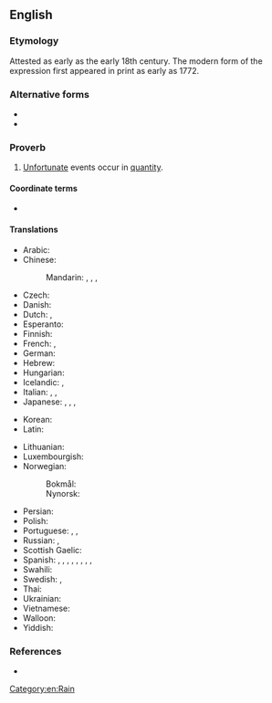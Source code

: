 ==English==

===Etymology===
Attested as early as the early 18th century. The modern form of the expression first appeared in print as early as 1772. {{seeCites|en}}

===Alternative forms===
* {{alter|en|it never rains but that it pours}}
* {{alter|en|when it rains, it pours}}

===Proverb===
{{en-proverb}}

# [[unfortunate|Unfortunate]] events occur in [[quantity]].
#: {{syn|en|misfortunes never come singly}}

====Coordinate terms====
* {{l|en|bad things come in threes}}

====Translations====
{{trans-top|unfortunate events occur in quantity}}
* Arabic: {{t|ar|الْمَصَائِبُ لَا تَأْتِي فُرَادَى|lit=misfortunes do not come alone}}
* Chinese:
*: Mandarin: {{t+|cmn|屋漏偏逢連夜雨}}, {{t+|cmn|屋漏偏逢连夜雨|tr=wū lòu piān féng liányè yǔ|lit=when the roof is leaking, that's when you'll get several continuous nights of rain}}, {{t+|cmn|禍不單行}}, {{t+|cmn|祸不单行|tr=huòbùdānxíng|lit=disasters do not come alone}}
* Czech: {{qualifier|vulgar}} {{t|cs|když se to sere, tak se to sere|lit=when it shits, then it shits}}
* Danish: {{t|da|en ulykke kommer sjældent alene|lit=a misfortune seldom comes alone}}
* Dutch: {{t|nl|een ongeluk komt zelden alleen|lit=a misfortune seldom comes alone}}, {{t|nl|een ongeluk komt nooit alleen|lit=a misfortune never comes alone}}
* Esperanto: {{t|eo|malfeliĉo malofte venas sole|lit=a misfortune seldom comes alone}}
* Finnish: {{t|fi|kaikki on vastaan, vain saha puoltaa|lit=everything is against [me], only the saw pulls}}
* French: {{t+|fr|un malheur ne vient jamais seul|lit=a misfortune never comes alone}}, {{t|fr|un malheur n'arrive jamais seul}}
* German: {{t+|de|ein Unglück kommt selten allein|lit=a misfortune seldom comes alone}}
* Hebrew: {{t|he|צָרוֹת בָּאוֹת בִּצְרוֹרוֹת|tr=tzarót ba'ót bi-tz'rorót|lit=misfortunes come in packages}}
* Hungarian: {{t+|hu|a baj nem jár egyedül|lit=trouble does not come alone}}
* Icelandic: {{t+|is|sjaldan er ein báran stök|lit=a wave seldome comes alone}}, {{t+|is|það er ýmist of eða van|lit=it is either too much or too little}}
* Italian: {{t|it|i guai non vengono mai da soli|lit=misfortunes never come alone}}, {{t|it|piove sul bagnato|lit=it rains on the wet}}, {{t|it|al peggio non c'è mai fine|lit=there is no ending to worse}}
* Japanese: {{t|ja|踏んだり蹴ったり|tr=ふんだりけったり, fundari-kettari|lit=we often tread on and we often bump off}}, {{t+|ja|泣きっ面に蜂|tr=なきっつらにはち, nakittsura ni hachi|lit=a wasp on a tearful face}}, {{t+|ja|弱り目に祟り目|tr=よわりめにたたりめ, yowari me ni tatari me|lit=in times of weakness, evil eyes}}, {{t|ja|降れば土砂降り|tr=ふればどしゃぶり, fureba doshaburi|lit=if it rains, it pours}}
{{trans-mid}}
* Korean: {{t-needed|ko}}
* Latin:
*: {{t|la|aliud ex aliō malum|lit=one trouble after another}}
*: {{t|la|nūlla calamitās sōla|lit=no misfortune is alone}}
*: {{t|la|Fortūna obesse nūllī contenta est semel|lit=Fortune is never satisfied with hurting a man just once}}
*: {{t|la|aliō relinquente flūctū alius excēpit|lit=one wave was letting me go, another one snatched me}}
*: {{t|la|dolor dolōrem trūdit et metus metum|lit=one sorrow presses hard on another, and one fear on another fear}}
* Lithuanian: {{t|lt|bėda viena nevaikšto|lit=trouble does not come alone}}
* Luxembourgish: {{t|lb|en Ongléck kënnt seelen eleng|lit=a misfortune seldom comes alone}}
* Norwegian:
*: Bokmål: {{t+|nb|en ulykke kommer sjelden alene|lit=a misfortune seldom comes alone}}
*: Nynorsk: {{t|nn|ei ulykke kjem sjeldan aleine|lit=a misfortune seldom comes alone}}
* Persian: {{t-needed|fa}}
* Polish: {{t+|pl|nieszczęścia chodzą parami|lit=misfortunes walk in pairs}}
* Portuguese: {{t|pt|um mal nunca vem só}}, {{t|pt|uma desgraça nunca vem sozinha}}, {{t|pt|uma desgraça nunca vem só|lit=a misfortune never comes alone}}
* Russian: {{t+|ru|пришла́ беда́ — отворя́й воро́та|lit=when the trouble comes, open the gate}}, {{t+|ru|беда́ одна́ не хо́дит|lit=trouble does not come alone}}
* Scottish Gaelic: {{t|gd|nuair a thig air duine, thig air uile|lit=when it befalls one, it befalls all}}
* Spanish: {{t|es|las desgracias nunca vienen solas|lit=misfortunes never come alone}}, {{t|es|cuando llueve, diluvia|lit=when it rains, it pours}}, {{t|es|llueve sobre mojado|lit=it rains on the wet}}, {{t|es|si no quieres caldo, taza y media|lit=if you do not want broth, a bowl and a half}}, {{t|es|llueve sobre mojado}}, {{t|es|a perro flaco, todo son pulgas}}, {{t|es|montar un circo y crecerle los enanos}}, {{t|es|¿No querías caldo? ¡Pues toma dos tazas!}}, {{t|es|si no quieres caldo, taza y media}}
* Swahili: {{t-needed|sw}}
* Swedish: {{t|sv|en olycka kommer sällan ensam|lit=a misfortune seldom comes alone}}, {{t|sv|när det regnar så öser det ner|lit=when it rains, it pours}}
* Thai: {{t+|th|ความวัวไม่ทันหาย ความควายเข้ามาแทรก|tr=kwaam-wuua-mâi-tan-hǎai kwaam-kwaai-kâo-maa-sɛ̂ɛk|lit=the condition of cows does not yet cease, the condition of buffaloes comes in to join}}
* Ukrainian: {{t|uk|бі́да ні́коли сама́ не хо́дить|lit=trouble does not come alone}}
* Vietnamese: {{t|vi|họa vô đơn chí}}
* Walloon: {{t+|wa|on måleur ni vént måy tot seu|lit=a misfortune never comes alone}}
* Yiddish: {{t-needed|yi}}
{{trans-bottom}}

===References===
* {{cite-book
|author=Gregory Y. Titelman
|title=Random House Dictionary of Popular Proverbs and Sayings
|year=1996
|ISBN=0-679-44554-4
|page=172}}

[[Category:en:Rain]]
{{catlangname|en|terms with placeholder "it"}}